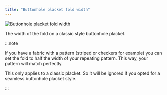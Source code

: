```yaml
---
title: "Buttonhole placket fold width"
---
```


![Buttonhole placket fold width](buttonholeplacketfoldwidth.svg)

The width of the fold on a classic style buttonhole placket.

:::note


If you have a fabric with a pattern (striped or checkers for example) you can set the fold to half the width of your repeating pattern.
This way, your pattern will match perfectly.

This only applies to a classic placket. So it will be ignored if you opted for a seamless buttonhole placket style.

:::




